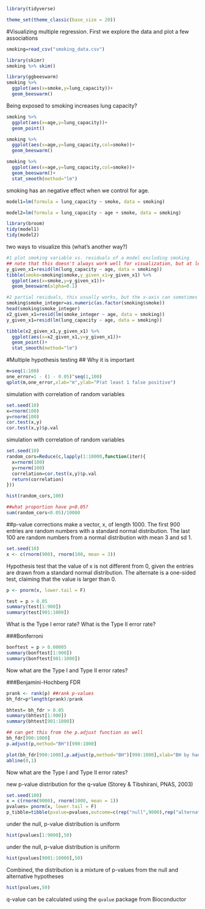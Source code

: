 ```r
library(tidyverse)

theme_set(theme_classic(base_size = 20)) 
```

#Visualizing multiple regression.
First we explore the data and plot a few associations
```r
smoking=read_csv("smoking_data.csv")

library(skimr)
smoking %>% skim()

library(ggbeeswarm)
smoking %>%
  ggplot(aes(x=smoke,y=lung_capacity))+
  geom_beeswarm()
```

Being exposed to smoking increases lung capacity?
```r
smoking %>%
  ggplot(aes(x=age,y=lung_capacity))+
  geom_point()

smoking %>%
  ggplot(aes(x=age,y=lung_capacity,col=smoke))+
  geom_beeswarm()

smoking %>%
  ggplot(aes(x=age,y=lung_capacity,col=smoke))+
  geom_beeswarm()+
  stat_smooth(method="lm")
```

smoking has an negative effect when we control for age. 
```r
model1=lm(formula = lung_capacity ~ smoke, data = smoking)

model2=lm(formula = lung_capacity ~ age + smoke, data = smoking)

library(broom)
tidy(model1)
tidy(model2)
```

two ways to visualize this (what's another way?)
```r
#1 plot smoking variable vs. residuals of a model excluding smoking
## note that this doesn't always work well for visualization, but at least the x-axis is interpretable
y_given_x1=resid(lm(lung_capacity ~ age, data = smoking))
tibble(smoke=smoking$smoke,y_given_x1=y_given_x1) %>%
  ggplot(aes(x=smoke,y=y_given_x1))+
  geom_beeswarm(alpha=0.1)

#2 partial residuals, this usually works, but the x-axis can sometimes be less interpretable. 
smoking$smoke_integer=as.numeric(as.factor(smoking$smoke))
head(smoking$smoke_integer)
x2_given_x1=resid(lm(smoke_integer ~ age, data = smoking))
y_given_x1=resid(lm(lung_capacity ~ age, data = smoking))

tibble(x2_given_x1,y_given_x1) %>%
  ggplot(aes(x=x2_given_x1,y=y_given_x1))+
  geom_point()+
  stat_smooth(method="lm")

```


#Multiple hypothesis testing
## Why it is important
```r
m=seq(1:100)
one_error=1 - (1 - 0.05)^seq(1,100)
qplot(m,one_error,xlab="m",ylab="P(at least 1 false positive")
```

simulation with correlation of random variables
```r
set.seed(10)
x=rnorm(100)
y=rnorm(100)
cor.test(x,y)
cor.test(x,y)$p.val
```

simulation with correlation of random variables
```r
set.seed(10)
random_cors=Reduce(c,lapply(1:10000,function(iter){
  x=rnorm(100)
  y=rnorm(100)
  correlation=cor.test(x,y)$p.val
  return(correlation)
}))

hist(random_cors,100)

##what proportion have p<0.05?
sum(random_cors<0.05)/10000
```


##p-value corrections
make a vector, x, of length 1000. The first 900 entries are random numbers with a standard normal distribution. The last 100 are random numbers from a normal distribution with mean 3 and
sd 1.
```r
set.seed(10)
x <- c(rnorm(900), rnorm(100, mean = 3)) 
```

Hypothesis test that the value of x is not different from 0, given the entries are drawn from a standard normal distribution. The alternate is a one-sided test, claiming that the value is larger than 0.
```r
p <- pnorm(x, lower.tail = F)

test = p > 0.05
summary(test[1:900])
summary(test[901:1000])
```

What is the Type I error rate?
What is the Type II error rate?


###Bonferroni
```r
bonftest = p > 0.00005
summary(bonftest[1:900])
summary(bonftest[901:1000])
```

Now what are the Type I and Type II error rates?

###Benjamini-Hochberg FDR
```r
prank <- rank(p) ##rank p-values
bh_fdr=p*length(prank)/prank

bhtest= bh_fdr > 0.05
summary(bhtest[1:900])
summary(bhtest[901:1000])

## can get this from the p.adjust function as well
bh_fdr[990:1000]
p.adjust(p,method="BH")[990:1000]

plot(bh_fdr[990:1000],p.adjust(p,method="BH")[990:1000],xlab="BH by hand",ylab="BH by p.adjust")
abline(0,1)
```

Now what are the Type I and Type II error rates?


new p-value distribution for the q-value (Storey & Tibshirani, PNAS, 2003)
```r
set.seed(100)
x = c(rnorm(9000), rnorm(1000, mean = 1)) 
pvalues= pnorm(x, lower.tail = F)
p_tibble=tibble(pvalue=pvalues,outcome=c(rep("null",9000),rep("alternative",1000)))

```

under the null, p-value distribution is uniform 
```r
hist(pvalues[1:9000],50)
```

under the null, p-value distribution is uniform 
```r
hist(pvalues[9001:10000],50)
```

Combined, the distribution is a mixture of p-values from the null and alternative hypotheses
```r
hist(pvalues,50)
```

q-value can be calculated using the `qvalue` package from Bioconductor
```r

```
